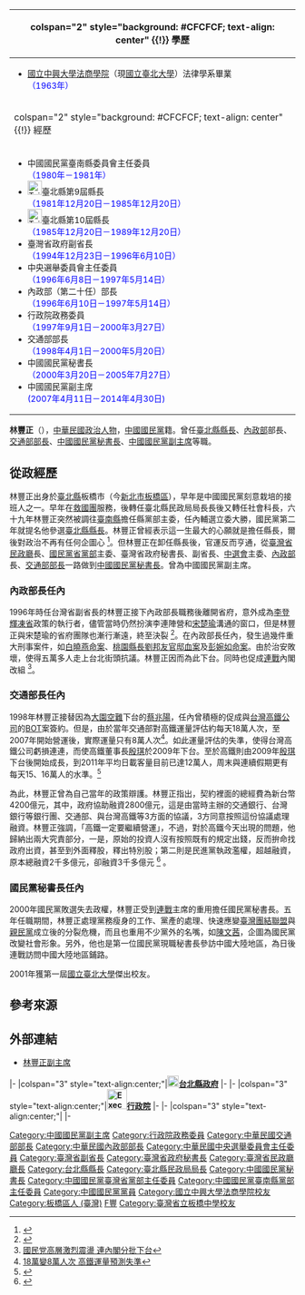 {{not|林正豐}}
{{Infobox_Prime_Minister
|name = 林豐正
|image = 2005KMT NanjingTour FCLin.jpg
|imagesize = 250px
|order = {{KMT|23px}}[[中國國民黨副主席|副主席]]
|chairman = [[吳伯雄|吳伯雄]]<br />[[馬英九|馬英九]]
|term_start = 2007年4月11日
|term_end =  2014年4月30日
|order1 = {{KMT|23px}}第14任[[中國國民黨秘書長|秘書長]]
|chairman1 = [[連戰|連戰]]
|term_start1 = 2000年3月24日
|term_end1 =  2005年7月27日
|predecessor1 = [[黃昆輝|黃昆輝]]
|successor1 = [[詹春柏|詹春柏]]
|order2 = {{ROC}}第17任[[中華民國交通部|交通部]][[中華民國交通部部長|部長]]
|term_start2 = 1998年4月1日 
|term_end2 = 2000年5月20日 
|vice_occupation2 = 部長
|predecessor2 = 蔡兆陽
|successor2 = [[葉菊蘭|葉菊蘭]]
|order3 = {{ROC}}第20任[[中華民國內政部|內政部]]部長
|term_start3 = 1996年6月10日 
|term_end3 = 1997年5月15日 
|vice_occupation3 = 部長
|predecessor3 = [[黃昆輝|黃昆輝]]
|successor3 = [[葉金鳳|葉金鳳]]
|order4 = [[File:Taipei_County_Flag.svg|25px]][[臺北縣|臺北縣]]第9任[[臺北縣縣長|縣長]]
|term_start4 = 1981年12月20日
|term_end4 = 1989年12月20日
|vice_occupation4 = 縣長
|predecessor4 = [[邵恩新|邵恩新]]
|successor4 = [[尤清|尤清]]
|sex = 男
|birth_date = {{birth date and age|1940|3|20}}
|birth_place = {{TWN-JPN}}[[台北州|台北州]][[海山郡|海山郡]][[板橋街|板橋街]]（今[[新北市|新北市]][[板橋區_(台灣)|板橋區]]）
|death_date =
|death_place =
|constituency = 
|nationality = {{ROC}}
|spouse = 黃雪
|party = {{KMT}}
|profession = 
|religion = 
|signature = 
|footnotes = 
}}
{| class="infobox bordered" style="width: 21em; font-size: 90%; text-align: left; float:right;" cellpadding="3"
|-
! colspan="2" style="background: #CFCFCF; text-align: center" {{!}} 學歷
|- 
| colspan="2" style="font-size: 90%" |<div style="text-align: left">
* [[國立中興大學法商學院|國立中興大學法商學院]]（現[[國立臺北大學|國立臺北大學]]）法律學系畢業<br><span style="color: blue;">（1963年）</span>
</div>
|-
! colspan="2" style="background: #CFCFCF; text-align: center" {{!}} 經歷
|- 
| colspan="2" style="font-size: 90%" |<div style="text-align: left">
* 中國國民黨臺南縣委員會主任委員<br><span style="color: blue;">（1980年－1981年）</span>
*[[File:Taipei_County_Flag.svg|25px]]臺北縣第9屆縣長<br><span style="color: blue;">（1981年12月20日－1985年12月20日）</span>
*[[File:Taipei_County_Flag.svg|25px]]臺北縣第10屆縣長<br><span style="color: blue;">（1985年12月20日－1989年12月20日）</span>
* 臺灣省政府副省長<br><span style="color: blue;">（1994年12月23日－1996年6月10日）</span>
* 中央選舉委員會主任委員<br><span style="color: blue;">（1996年6月8日－1997年5月14日）</span>
* 內政部（第二十任）部長<br><span style="color: blue;">（1996年6月10日－1997年5月14日）</span>
* 行政院政務委員<br><span style="color: blue;">（1997年9月1日－2000年3月27日）</span>
* 交通部部長<br><span style="color: blue;">（1998年4月1日－2000年5月20日）</span>
* 中國國民黨秘書長<br><span style="color: blue;">（2000年3月20日－2005年7月27日）</span>
* 中國國民黨副主席<br><span style="color: blue;">(2007年4月11日－2014年4月30日)</span>
</div>
|}
'''林豐正'''（{{bd|1940年|3月20日}}），[[中華民國|中華民國]][[政治人物|政治人物]]，[[中國國民黨|中國國民黨]]籍。曾任[[臺北縣縣長|臺北縣縣長]]、[[中華民國內政部|內政部]]部長、[[中華民國交通部部長|交通部部長]]、[[中國國民黨秘書長|中國國民黨秘書長]]、[[中國國民黨副主席|中國國民黨副主席]]等職。

==從政經歷==
林豐正出身於[[臺北縣|臺北縣]]板橋市（今[[新北市|新北市]][[板橋區_(台灣)|板橋區]]），早年是中國國民黨刻意栽培的接班人之一。早年在[[救國團|救國團]]服務，後轉任臺北縣民政局局長長後又轉任社會科長，六十九年林豐正突然被調往[[臺南縣|臺南縣]]擔任縣黨部主委，任內輔選立委大勝，國民黨第二年就提名他參選[[臺北縣縣長|臺北縣縣長]]。林豐正曾經表示這一生最大的心願就是擔任縣長，爾後對政治不再有任何企圖心 <ref>{{cite web|url=http://shenyun.epochtimes.com/b5/4/1/18/n450702.htm|title=《星期人物》林豐正 低調行事 展現韌性|date=2004-01-18|work=大紀元 www.epochtimes.com|access-date=2009-11-25|archive-date=2020-07-19|archive-url=https://web.archive.org/web/20200719065918/http://shenyun.epochtimes.com/b5/4/1/18/n450702.htm|dead-url=no}}</ref>。但林豐正在卸任縣長後，官運反而亨通，從[[臺灣省政府民政廳|臺灣省民政廳]]長、[[中國國民黨臺灣省黨部|國民黨省黨部]]主委、臺灣省政府秘書長、副省長、[[中華民國中央選舉委員會|中選會]]主委、[[中華民國內政部|內政部]]長、[[中華民國交通部部長|交通部部長]]一路做到[[中國國民黨秘書長|中國國民黨秘書長]]。曾為中國國民黨副主席。

===內政部長任內===
1996年時任台灣省副省長的林豐正接下內政部長職務後離開省府，意外成為[[李登輝|李登輝]][[凍省|凍省]]政策的執行者，儘管當時仍然扮演李連陣營和[[宋楚瑜|宋楚瑜]]溝通的窗口，但是林豐正與宋楚瑜的省府團隊也漸行漸遠，終至決裂 <ref>{{cite web|url=http://forums.chinatimes.com/report/kmt_pfp/b/B920217E.htm|title=中時電子報新聞專輯|publisher=|access-date=2009-11-25|archive-date=2016-08-07|archive-url=https://web.archive.org/web/20160807040128/http://forums.chinatimes.com/report/kmt_pfp/b/B920217E.htm|dead-url=no}}</ref>。在內政部長任內，發生過幾件重大刑事案件，如[[白曉燕命案|白曉燕命案]]、[[劉邦友血案|桃園縣長劉邦友官邸血案]]及[[彭婉如命案|彭婉如命案]]。由於治安敗壞，使得五萬多人走上台北街頭抗議。林豐正因而為此下台。同時也促成[[連戰|連戰]]內閣改組 <ref>[http://www.new7.com.tw/journal/weekly/old/531/article024.html 國民党高層激烈震盪 連內閣分批下台]{{dead link|date=2018年3月 |bot=InternetArchiveBot |fix-attempted=yes }}</ref>。

===交通部長任內===
1998年林豐正接替因為[[大園空難|大園空難]]下台的[[蔡兆陽|蔡兆陽]]，任內曾積極的促成與[[台灣高鐵公司|台灣高鐵公司]]的[[BOT模式|BOT]]案簽約。但是，由於當年交通部對高鐵運量評估約每天18萬人次，至2007年開始營運後，實際運量只有8萬人次<ref>[http://news.sina.com.tw/article/20090921/2174347.html 18萬變8萬人次 高鐵運量預測失準]{{dead link|date=2018年3月 |bot=InternetArchiveBot |fix-attempted=yes }}</ref>。如此運量評估的失準，使得台灣高鐵公司虧損連連，而使高鐵董事長[[殷琪|殷琪]]於2009年下台。至於高鐵則由2009年[[殷琪|殷琪]]下台後開始成長，到2011年平均日載客量目前已達12萬人，周末與連續假期更有每天15、16萬人的水準。<ref>{{cite web|url=http://dailynews.sina.com/bg/news/usa/uslocal/singtao/20110913/09122763779.html|title=台灣交通部部長談高鐵前景 加州高鐵面臨地廣人稀挑戰|publisher=|access-date=2013-03-02|archive-date=2020-12-19|archive-url=https://web.archive.org/web/20201219132733/http://dailynews.sina.com/bg/news/usa/uslocal/singtao/20110913/09122763779.html|dead-url=no}}</ref>

為此，林豐正曾為自己當年的政策辯護。林豐正指出，契約裡面的總經費為新台幣4200億元，其中，政府協助融資2800億元，這是由當時主辦的交通銀行、台灣銀行等銀行團、交通部、與台灣高鐵等3方面的協議，3方同意按照這份協議處理融資。林豐正強調，「高鐵一定要繼續營運」，不過，對於高鐵今天出現的問題，他歸納出兩大究責部分，一是，原始的投資人沒有按照既有的規定出錢，反而拚命找政府出資，甚至到外面釋股，釋出特別股；第二則是民進黨執政濫權，超越融資，原本總融資2千多億元，卻融資3千多億元 <ref>{{cite web|url=http://www.epochtimes.com/b5/9/9/22/n2665208.htm|title=高鐵虧損  台前交長直指超貸違約|date=2009-09-22|work=大紀元 www.epochtimes.com|access-date=2009-11-25|archive-date=2020-07-19|archive-url=https://web.archive.org/web/20200719065943/https://www.epochtimes.com/b5/9/9/22/n2665208.htm|dead-url=no}}</ref> 。

===國民黨秘書長任內===
2000年國民黨敗選失去政權，林豐正受到[[連戰|連戰]]主席的重用擔任國民黨秘書長。五年任職期間，林豐正處理黨務瘦身的工作、黨產的處理、快速應變[[臺灣團結聯盟|臺灣團結聯盟]]與[[親民黨|親民黨]]成立後的分裂危機，而且也重用不少黨外的名嘴，如[[陳文茜|陳文茜]]，企圖為國民黨改變社會形象。另外，他也是第一位國民黨現職秘書長參訪中國大陸地區，為日後連戰訪問中國大陸地區鋪路。

2001年獲第一屆[[國立臺北大學|國立臺北大學]]傑出校友。

==參考來源==
{{reflist}}
==外部連結==
*[http://www.kmt.org.tw/hc.aspx?id=19&pid=9 林豐正副主席] {{Wayback|url=http://www.kmt.org.tw/hc.aspx?id=19&pid=9 |date=20110614131643 }}
{{start box}}
{{s-gov|roc}}
|-
|colspan="3" style="text-align:center;"|'''[[File:New_Taipei_City_seal.svg|20px]][[新北市政府|台北縣政府]]'''
|-
{{s-before|[[武增文|武增文]]（代理）<br /><small>正任：'''[[邵恩新|邵恩新]]'''</small>}} 
{{s-title|[[台北縣縣長|台北縣縣長]] <br><small>第十、十一屆<br>1981年12月20日－1989年12月20日}}
{{s-after|[[尤清|尤　清]]}}
|-
|colspan="3" style="text-align:center;"|'''[[File:Executive_Yuan,ROC_LOGO.svg|35px]][[行政院|行政院]]'''
|-
{{s-before|[[黃昆輝|黃昆輝]]}}
{{s-title|[[中華民國內政部部長|內政部部長]] <br><small>第二十任<br>1996年6月10日－1997年5月15日}}
{{s-after|[[葉金鳳|葉金鳳]]}}
{{s-before|[[黃昆輝|黃昆輝]]}}
{{s-title|[[中華民國中央選舉委員會|中央選舉委員會主任委員]]<br><small>第八任，內政部長兼任<br>1996年6月10日－1997年5月15日}}
{{s-after|[[葉金鳳|葉金鳳]]}}
{{s-before|[[蔡兆陽|蔡兆陽]]}}
{{s-title|[[中華民國交通部部長|交通部部長]] <br><small>第十七任<br>1998年4月1日－2000年3月27日}}
{{s-after|[[陳世圯|陳世圯]]（代理）<br /><small>正任：'''[[葉菊蘭|葉菊蘭]]'''</small>}}
{{s-ppo}}
|-
|colspan="3" style="text-align:center;"|'''{{Kmt}} '''
|-
{{s-before|[[黃昆輝|黃昆輝]]}}
{{s-title|[[中國國民黨|中國國民黨]]秘書長<br><small>第十四任<br>2000年3月20日－2005年7月27日}}
{{s-after|[[詹春柏|詹春柏]]}}
{{end box}} 
{{中華民國交通部部長}}
{{中華民國內政部長}}
{{中國國民黨中央委員會常務委員}}
{{中國國民黨第十九屆中央委員會}}
{{中國國民黨副領袖}}
{{臺北縣縣長}}
{{DEFAULTSORT:Lin林}}
[[Category:中國國民黨副主席|Category:中國國民黨副主席]]
[[Category:行政院政務委員|Category:行政院政務委員]]
[[Category:中華民國交通部部長|Category:中華民國交通部部長]]
[[Category:中華民國內政部部長|Category:中華民國內政部部長]]
[[Category:中華民國中央選舉委員會主任委員|Category:中華民國中央選舉委員會主任委員]]
[[Category:臺灣省副省長|Category:臺灣省副省長]]
[[Category:臺灣省政府秘書長|Category:臺灣省政府秘書長]]
[[Category:臺灣省民政廳廳長|Category:臺灣省民政廳廳長]]
[[Category:台北縣縣長|Category:台北縣縣長]]
[[Category:臺北縣民政局局長|Category:臺北縣民政局局長]]
[[Category:中國國民黨秘書長|Category:中國國民黨秘書長]]
[[Category:中國國民黨臺灣省黨部主任委員|Category:中國國民黨臺灣省黨部主任委員]]
[[Category:中國國民黨臺南縣黨部主任委員|Category:中國國民黨臺南縣黨部主任委員]]
[[Category:中國國民黨黨員|Category:中國國民黨黨員]] 
[[Category:國立中興大學法商學院校友|Category:國立中興大學法商學院校友]]
[[Category:板橋區人_(臺灣)|Category:板橋區人 (臺灣)]]
[[Category:林姓|F豐]]
[[Category:臺灣省立板橋中學校友|Category:臺灣省立板橋中學校友]]